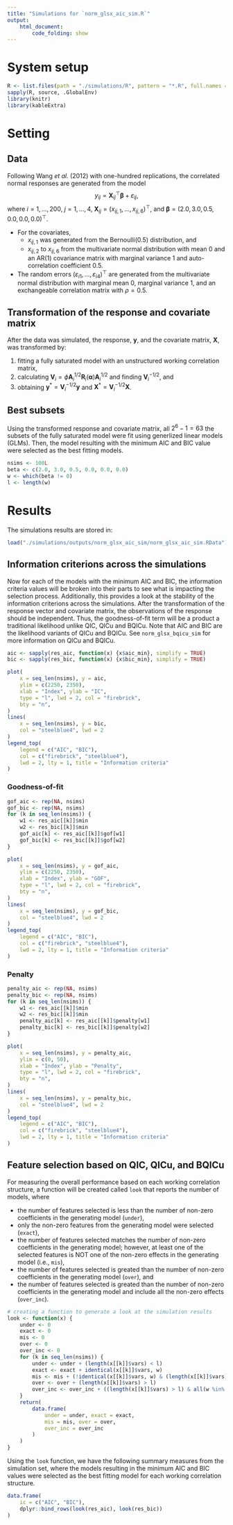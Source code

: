 ```yaml
---
title: "Simulations for `norm_glsx_aic_sim.R`"
output:
    html_document:
        code_folding: show
---
```


# System setup
```r
R <- list.files(path = "./simulations/R", pattern = "*.R", full.names = TRUE)
sapply(R, source, .GlobalEnv)
library(knitr)
library(kableExtra)
```

# Setting

## Data
Following Wang *et al.* (2012) with one-hundred replications, the correlated normal responses are generated from the model $$y_{ij} = \mathbf{X}_{ij}^{\top}\boldsymbol{\beta} + \varepsilon_{ij},$$ where $i = 1, \ldots, 200,$ $j = 1, \ldots, 4,$ $\mathbf{X}_{ij} = (x_{ij, 1}, \ldots, x_{ij, 6})^{\top},$ and $\boldsymbol{\beta} = (2.0, 3.0, 0.5, 0.0, 0.0, 0.0)^{\top}.$

- For the covariates,
    - $x_{ij,1}$ was generated from the Bernoulli(0.5) distribution, and 
    - $x_{ij,2}$ to $x_{ij,6}$ from the multivariate normal distribution with mean 0 and an AR(1) covariance matrix with marginal variance 1 and auto-correlation coefficient 0.5.
- The random errors $(\varepsilon_{i1}, \ldots, \varepsilon_{i4})^{\top}$ are generated from the multivariate normal distribution with marginal mean 0, marginal variance 1, and an exchangeable correlation matrix with $\rho = 0.5$.

## Transformation of the response and covariate matrix
After the data was simulated, the response, $\mathbf{y},$ and the covariate matrix, $\mathbf{X},$ was transformed by:

1. fitting a fully saturated model with an unstructured working correlation matrix,
2. calculating $\mathbf{V}_{i} = \phi \mathbf{A}_{i}^{1/2}\mathbf{R}_{i}(\boldsymbol{\alpha})\mathbf{A}_{i}^{1/2}$ and finding $\mathbf{V}_{i}^{-1/2}$, and
3. obtaining $\mathbf{y}^{*} = \mathbf{V}_{i}^{-1/2}\mathbf{y}$ and $\mathbf{X}^{*} = \mathbf{V}_{i}^{-1/2}\mathbf{X}$. 

## Best subsets
Using the transformed response and covariate matrix, all $2^6 - 1 = 63$ the subsets of the fully saturated model were fit using generlized linear models (GLMs). Then, the model resulting with the minimum AIC and BIC value were selected as the best fitting models.

```r
nsims <- 100L
beta <- c(2.0, 3.0, 0.5, 0.0, 0.0, 0.0)
w <- which(beta != 0)
l <- length(w)
```

# Results
The simulations results are stored in:
```r
load("./simulations/outputs/norm_glsx_aic_sim/norm_glsx_aic_sim.RData")
```

## Information criterions across the simulations {.tabset .tabset-fade .tabset-pills}
Now for each of the models with the minimum AIC and BIC, the information criteria values will be broken into their parts to see what is impacting the selection process. Additionally, this provides a look at the stability of the information criterions across the simulations. After the transformation of the response vector and covariate matrix, the observations of the response should be independent. Thus, the goodness-of-fit term will be a product a traditional likelihood unlike QIC, QICu and BQICu. Note that AIC and BIC are the likelihood variants of QICu and BQICu. See `norm_glsx_bqicu_sim` for more information on QICu and BQICu.
```r
aic <- sapply(res_aic, function(x) {x$aic_min}, simplify = TRUE)
bic <- sapply(res_bic, function(x) {x$bic_min}, simplify = TRUE)

plot(
    x = seq_len(nsims), y = aic,
    ylim = c(2250, 2350),
    xlab = "Index", ylab = "IC",
    type = "l", lwd = 2, col = "firebrick",
    bty = "n",
)
lines(
    x = seq_len(nsims), y = bic,
    col = "steelblue4", lwd = 2
)
legend_top(
    legend = c("AIC", "BIC"),
    col = c("firebrick", "steelblue4"),
    lwd = 2, lty = 1, title = "Information criteria"
)
```

### Goodness-of-fit
```r
gof_aic <- rep(NA, nsims)
gof_bic <- rep(NA, nsims)
for (k in seq_len(nsims)) {
    w1 <- res_aic[[k]]$min
    w2 <- res_bic[[k]]$min
    gof_aic[k] <- res_aic[[k]]$gof[w1]
    gof_bic[k] <- res_bic[[k]]$gof[w2]
}

plot(
    x = seq_len(nsims), y = gof_aic,
    ylim = c(2250, 2350),
    xlab = "Index", ylab = "GOF",
    type = "l", lwd = 2, col = "firebrick",
    bty = "n",
)
lines(
    x = seq_len(nsims), y = gof_bic,
    col = "steelblue4", lwd = 2
)
legend_top(
    legend = c("AIC", "BIC"),
    col = c("firebrick", "steelblue4"),
    lwd = 2, lty = 1, title = "Information criteria"
)
```

### Penalty
```r
penalty_aic <- rep(NA, nsims)
penalty_bic <- rep(NA, nsims)
for (k in seq_len(nsims)) {
    w1 <- res_aic[[k]]$min
    w2 <- res_bic[[k]]$min
    penalty_aic[k] <- res_aic[[k]]$penalty[w1]
    penalty_bic[k] <- res_bic[[k]]$penalty[w2]
}

plot(
    x = seq_len(nsims), y = penalty_aic,
    ylim = c(0, 50),
    xlab = "Index", ylab = "Penalty",
    type = "l", lwd = 2, col = "firebrick",
    bty = "n",
)
lines(
    x = seq_len(nsims), y = penalty_bic,
    col = "steelblue4", lwd = 2
)
legend_top(
    legend = c("AIC", "BIC"),
    col = c("firebrick", "steelblue4"),
    lwd = 2, lty = 1, title = "Information criteria"
)
```

## Feature selection based on QIC, QICu, and BQICu
For measuring the overall performance based on each working correlation structure, a function will be created called `look` that reports the number of models, where

- the number of features selected is less than the number of non-zero coefficients in the generating model (`under`), 
- only the non-zero features from the generating model were selected (`exact`), 
- the number of features selected matches the number of non-zero coefficients in the generating model; however, at least one of the selected features is NOT one of the non-zero effects in the generating model (i.e., `mis`),
- the number of features selected is greated than the number of non-zero coefficients in the generating model (`over`), and
- the number of features selected is greated than the number of non-zero coefficients in the generating model and include all the non-zero effects (`over_inc`).

```r
# creating a function to generate a look at the simulation results
look <- function(x) {
    under <- 0
    exact <- 0
    mis <- 0
    over <- 0
    over_inc <- 0
    for (k in seq_len(nsims)) {
        under <- under + (length(x[[k]]$vars) < l)
        exact <- exact + identical(x[[k]]$vars, w)
        mis <- mis + (!identical(x[[k]]$vars, w) & (length(x[[k]]$vars) == l))
        over <- over + (length(x[[k]]$vars) > l)
        over_inc <- over_inc + ((length(x[[k]]$vars) > l) & all(w %in% x[[k]]$vars))
    }
    return(
        data.frame(
            under = under, exact = exact,
            mis = mis, over = over,
            over_inc = over_inc
        )
    )
}
```

Using the `look` function, we have the following summary measures from the simulation set, where the models resulting in the minimum AIC and BIC values were selected as the best fitting model for each working correlation structure.

```r
data.frame(
    ic = c("AIC", "BIC"),
    dplyr::bind_rows(look(res_aic), look(res_bic))
)
```